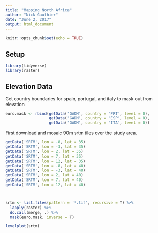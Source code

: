 ```yaml
---
title: "Mapping North Africa"
author: "Nick Gauthier"
date: "June 2, 2017"
output: html_document
---
```


```r
knitr::opts_chunk$set(echo = TRUE)
```

## Setup
```r
library(tidyverse)
library(raster)
```



## Elevation Data
Get country boundaries for spain, portugal, and italy to mask out from elevation
```r
euro.mask <- rbind(getData('GADM', country = 'PRT', level = 0),
                   getData('GADM', country = 'ESP', level = 0),
                   getData('GADM', country = 'ITA', level = 0))
```

First download and mosaic 90m srtm tiles over the study area.
```r

getData('SRTM', lon = -8, lat = 35)
getData('SRTM', lon = -3, lat = 35)
getData('SRTM', lon = 2, lat = 35)
getData('SRTM', lon = 7, lat = 35)
getData('SRTM', lon = 12, lat = 35)
getData('SRTM', lon = -8, lat = 40)
getData('SRTM', lon = -3, lat = 40)
getData('SRTM', lon = 2, lat = 40)
getData('SRTM', lon = 7, lat = 40)
getData('SRTM', lon = 12, lat = 40)



srtm <- list.files(pattern = '*.tif', recursive = T) %>% 
  lapply(raster) %>% 
  do.call(merge, .) %>%
  mask(euro.mask, inverse = T)
```

```r
levelplot(srtm)
```


